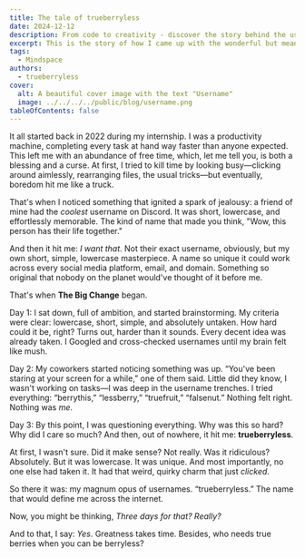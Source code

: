 ```yaml
---
title: The tale of trueberryless
date: 2024-12-12
description: From code to creativity - discover the story behind the username.
excerpt: This is the story of how I came up with the wonderful but meaningless username "trueberryless".
tags:
  - Mindspace
authors:
  - trueberryless
cover:
  alt: A beautiful cover image with the text "Username"
  image: ../../../../public/blog/username.png
tableOfContents: false
---
```


It all started back in 2022 during my internship. I was a productivity machine, completing every task at hand way faster than anyone expected. This left me with an abundance of free time, which, let me tell you, is both a blessing and a curse. At first, I tried to kill time by looking busy—clicking around aimlessly, rearranging files, the usual tricks—but eventually, boredom hit me like a truck.

That's when I noticed something that ignited a spark of jealousy: a friend of mine had the _coolest_ username on Discord. It was short, lowercase, and effortlessly memorable. The kind of name that made you think, "Wow, this person has their life together."

And then it hit me: _I want that_. Not their exact username, obviously, but my own short, simple, lowercase masterpiece. A name so unique it could work across every social media platform, email, and domain. Something so original that nobody on the planet would've thought of it before me.

That's when **The Big Change** began.

Day 1: I sat down, full of ambition, and started brainstorming. My criteria were clear: lowercase, short, simple, and absolutely untaken. How hard could it be, right? Turns out, harder than it sounds. Every decent idea was already taken. I Googled and cross-checked usernames until my brain felt like mush.

Day 2: My coworkers started noticing something was up. “You've been staring at your screen for a while,” one of them said. Little did they know, I wasn't working on tasks—I was deep in the username trenches. I tried everything: “berrythis,” “lessberry,” “truefruit,” “falsenut.” Nothing felt right. Nothing was _me_.

Day 3: By this point, I was questioning everything. Why was this so hard? Why did I care so much? And then, out of nowhere, it hit me: **trueberryless**.

At first, I wasn't sure. Did it make sense? Not really. Was it ridiculous? Absolutely. But it was lowercase. It was unique. And most importantly, no one else had taken it. It had that weird, quirky charm that just _clicked_.

So there it was: my magnum opus of usernames. “trueberryless.” The name that would define me across the internet.

Now, you might be thinking, _Three days for that? Really?_

And to that, I say: _Yes_. Greatness takes time. Besides, who needs true berries when you can be berryless?

